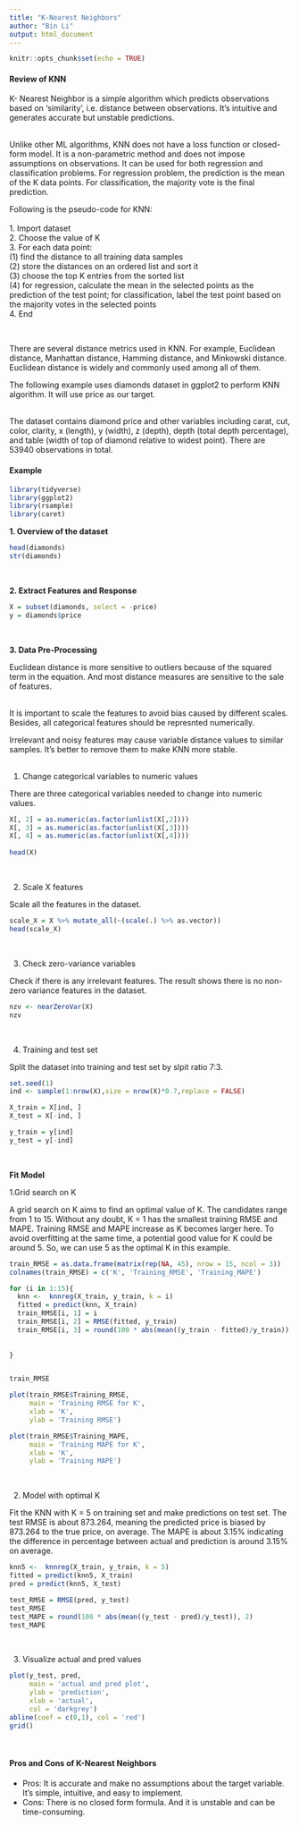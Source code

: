 ```yaml
---
title: "K-Nearest Neighbors"
author: "Bin Li"
output: html_document
---
```


```r
knitr::opts_chunk$set(echo = TRUE)
```

#### Review of KNN


K- Nearest Neighbor is a simple algorithm which predicts observations based on 'similarity', i.e. distance between observations. It's intuitive and generates accurate but unstable predictions.   
<br>

Unlike other ML algorithms, KNN does not have a loss function or closed-form model. It is a non-parametric method and does not impose assumptions on observations. It can be used for both regression and classification problems. For regression problem, the prediction is the mean of the K data points. For classification, the majority vote is the final prediction. 
<br>


Following is the pseudo-code for KNN:      
<br>
1. Import dataset  
2. Choose the value of K  
3. For each data point:  
      (1) find the distance to all training data samples  
      (2) store the distances on an ordered list and sort it  
      (3) choose the top K entries from the sorted list  
      (4) for regression, calculate the mean in the selected points as the prediction of the test point; for classification, label the test point based on the majority votes in the selected points    
4. End  

<br>

There are several distance metrics used in KNN. For example, Euclidean distance, Manhattan distance, Hamming distance, and Minkowski distance. Euclidean distance is widely and commonly used among all of them. 
<br>

The following example uses diamonds dataset in ggplot2 to perform KNN algorithm. It will use price as our target.  
<br>

The dataset contains diamond price and other variables including carat, cut, color, clarity, x (length), y (width), z (depth), depth (total depth percentage), and table (width of top of diamond relative to widest point). There are 53940 observations in total.
<br>

#### Example

```r
library(tidyverse)
library(ggplot2)
library(rsample)
library(caret)
```

**1. Overview of the dataset**
<br>
```r
head(diamonds)
str(diamonds)
```
<br>

**2. Extract Features and Response**
<br>
```r
X = subset(diamonds, select = -price)
y = diamonds$price
```
<br>

**3. Data Pre-Processing **
<br>

Euclidean distance is more sensitive to outliers because of the squared term in the equation. And most distance measures are sensitive to the sale of features.   
<br>

It is important to scale the features to avoid bias caused by different scales. Besides, all categorical features should be represnted numerically.
<br>

Irrelevant and noisy features may cause variable distance values to similar samples. It's better to remove them to make KNN more stable.  
<br>

1. Change categorical variables to numeric values    

There are three categorical variables needed to change into numeric values.

```r
X[, 2] = as.numeric(as.factor(unlist(X[,2])))
X[, 3] = as.numeric(as.factor(unlist(X[,3])))
X[, 4] = as.numeric(as.factor(unlist(X[,4])))
                       
head(X)

```
<br>

2. Scale X features    

Scale all the features in the dataset. 
```r
scale_X = X %>% mutate_all(~(scale(.) %>% as.vector))
head(scale_X)
```
<br>

3. Check zero-variance variables   

Check if there is any irrelevant features. The result shows there is no non-zero variance features in the dataset.  

```r
nzv <- nearZeroVar(X)
nzv
```
<br>

4. Training and test set  

Split the dataset into training and test set by slpit ratio 7:3.

```r
set.seed(1)  
ind <- sample(1:nrow(X),size = nrow(X)*0.7,replace = FALSE)

X_train = X[ind, ]
X_test = X[-ind, ]

y_train = y[ind]
y_test = y[-ind]

```
<br>

**Fit Model**
<br>

1.Grid search on K
<br>

A grid search on K aims to find an optimal value of K. The candidates range from 1 to 15. Without any doubt, K = 1 has the smallest training RMSE and MAPE. Training RMSE and MAPE increase as K becomes larger here. To avoid overfitting at the same time, a potential good value for K could be around 5. So, we can use 5 as the optimal K in this example.  

```r
train_RMSE = as.data.frame(matrix(rep(NA, 45), nrow = 15, ncol = 3))
colnames(train_RMSE) = c('K', 'Training_RMSE', 'Training_MAPE')

for (i in 1:15){
  knn <-  knnreg(X_train, y_train, k = i)
  fitted = predict(knn, X_train)
  train_RMSE[i, 1] = i
  train_RMSE[i, 2] = RMSE(fitted, y_train)
  train_RMSE[i, 3] = round(100 * abs(mean((y_train - fitted)/y_train)), 2)
  
  
}


train_RMSE

plot(train_RMSE$Training_RMSE,
     main = 'Training RMSE for K',
     xlab = 'K',
     ylab = 'Training RMSE')

plot(train_RMSE$Training_MAPE,
     main = 'Training MAPE for K',
     xlab = 'K',
     ylab = 'Training MAPE')
```
<br>

2. Model with optimal K  

Fit the KNN with K = 5 on training set and make predictions on test set. The test RMSE is about 873.264, meaning the predicted price is biased by 873.264 to the true price, on average. The MAPE is about 3.15% indicating the difference in percentage between actual and prediction is around 3.15% on average.

```r

knn5 <-  knnreg(X_train, y_train, k = 5)
fitted = predict(knn5, X_train)
pred = predict(knn5, X_test)

test_RMSE = RMSE(pred, y_test)
test_RMSE 
test_MAPE = round(100 * abs(mean((y_test - pred)/y_test)), 2)
test_MAPE
```
<br>

3. Visualize actual and pred values

```r

plot(y_test, pred,
     main = 'actual and pred plot',
     ylab = 'prediction',
     xlab = 'actual',
     col = 'darkgrey')
abline(coef = c(0,1), col = 'red')
grid()


```
<br>


#### Pros and Cons of K-Nearest Neighbors

+ Pros: It is accurate and make no assumptions about the target variable. It's simple, intuitive, and easy to implement.
<br>
+ Cons: There is no closed form formula. And it is unstable and can be time-consuming.
<br>
<br>
<br>
<br>
<br>








